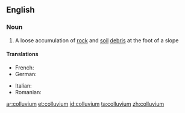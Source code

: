 ==English==

===Noun===
{{wikipedia}}
{{en-noun|colluvia}}

# {{context|geology|lang=en}} A loose accumulation of [[rock]] and [[soil]] [[debris]] at the foot of a slope
====Translations====
{{trans-top|a loose accumulation of rock and soil debris at the foot of a slope}}
* French: {{t+|fr|colluvion|m}}
* German: {{t-|de|Kolluvium}}
{{trans-mid}}
* Italian: {{t-|it|colluvium}}
* Romanian: {{t-|ro|coluviu|n}}
{{trans-bottom}}

[[ar:colluvium]]
[[et:colluvium]]
[[id:colluvium]]
[[ta:colluvium]]
[[zh:colluvium]]